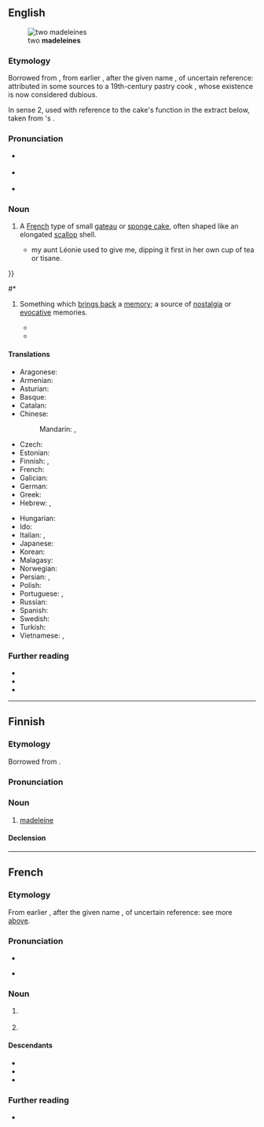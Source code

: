 {{also|Madeleine}}
==English==
{{was wotd|2008|May|6}}
[[File:Madeleines de Commercy.jpg|thumb|two '''madeleines''']]

===Etymology===
Borrowed from {{bor|en|fr|madeleine}}, from earlier {{m|fr|gâteau à la Madeleine}}, after the given name {{m|fr|Madeleine||Magdalene}}, of uncertain reference: attributed in some sources to a 19th-century pastry cook {{w|Madeleine Paulmier|lang=fr}}, whose existence is now considered dubious.

In sense 2, used with reference to the cake's function in the extract below, taken from {{w|Marcel Proust}}'s ''{{w|In Search of Lost Time}}''.

===Pronunciation===
* {{a|UK}} {{IPA|en|/ˈmad(ə)lɪn/|/ˈmad(ə)lɛn/}}
* {{a|US}} {{IPA|en|/ˈmædələn/|/ˌmædəˈleɪn/}}
* {{audio|en|en-us-madeleine.ogg|Audio (US)}}

===Noun===
{{en-noun}}

# A [[French]] type of small [[gateau]] or [[sponge cake]], often shaped like an elongated [[scallop]] shell.
#* {{quote-book
|en
|year=1981
|author2=CK Scott Moncrieff & Terence Kilmartin (translators)
|author=Marcel Proust
|authorlink=Marcel Proust
|title={{w|Swann's Way}}
|publisher=Folio Society
|year_published=2005
|page=44
|passage=And suddenly the memory revealed itself. The taste was that of the little piece of '''madeleine''' which on Sunday mornings at Combray {{...}} my aunt Léonie used to give me, dipping it first in her own cup of tea or tisane.
}}
#* {{quote-book
|en
|year=2003
|author=Emily Luchetti
|authorlink=Emily Luchetti
|title=A Passion for Desserts
|publisher=Chronicle Books
|page=20
|passage='''Madeleine''' batter can be made in advance and refrigerated.
}}
# {{lb|en|figuratively}} Something which [[bring back|brings back]] a [[memory]]; a source of [[nostalgia]] or [[evocative]] memories.
#* {{quote-book
|en
|year=2001
|author=James Carroll
|authorlink=James Carroll (author)
|title={{w|Constantine's Sword}}
|publisher=Houghton-Mifflin
|page=223
|passage=The Robe was thus fixed in my mind as a symbol, and in my memory as a '''madeleine''', of Jewish evil.
}}
#* {{quote-book
|en
|year=2005
|author=Roger Ebert
|authorlink=Roger Ebert
|title=Rogert Ebert's Movie Yearbook
|page=784
|passage=Every five years or so, in the middle of another task, I'll look at them and a particular cover will bring memory flooding back like a '''madeleine'''.
}}

====Translations====
{{trans-top|small gateau in the shape of a scallop shell}}
* Aragonese: {{t|an|madalena|f}}
* Armenian: {{t+|hy|մադլեն}}
* Asturian: {{t|ast|madalena|f}}
* Basque: {{t|eu|madalena}}
* Catalan: {{t|ca|magdalena|f}}
* Chinese:
*: Mandarin: {{t|cmn|瑪德蓮蛋糕}}, {{t|cmn|玛德莲蛋糕|tr=Mǎdélián dàngāo}}
* Czech: {{t|cs|madlenka|f}}
* Estonian: {{t+|et|madeleine}}
* Finnish: {{t|fi|madeleine}}, {{t|fi|[[madeleine]]-[[leivos]]}}
* French: {{t+|fr|madeleine|f}}
* Galician: {{t|gl|magdalena|f}}
* German: {{t|de|Madeleine|f|n}}
* Greek: {{t|el|μανταλένα|f}}
* Hebrew: {{t|he|עוּגִיַּת מָדְלֶן|f|tr=ugiyát madlén}}, {{t|he|מָדְלֶן|f|tr=madlén}}
{{trans-mid}}
* Hungarian: {{t+|hu|madeleine}}
* Ido: {{t+|io|madeleno}}
* Italian: {{t|it|madeleine|f}}, {{t|it|maddalena|f}}
* Japanese: {{t|ja|マドレーヌ|tr=madorēnu}}
* Korean: {{t|ko|마들렌}}
* Malagasy: {{t+|mg|madelenina}}
* Norwegian: {{t|no|madeleinekake|f|m}}
* Persian: {{t|fa|کیک مادلن|tr=keyk mâdlen}}, {{t|fa|مادلن|tr=mâdlen}}
* Polish: {{t|pl|magdalenka|f}}
* Portuguese: {{t+|pt|madalena|f}}, {{t|pt|madeleine|f}}
* Russian: {{t|ru|мадле́н|m}}
* Spanish: {{t+|es|magdalena|f}}
* Swedish: {{t|sv|madeleinekaka|c}}
* Turkish: {{t+|tr|madlen}}
* Vietnamese: {{t|vi|bánh mađơlen}}, {{t|vi|mađơlen}}
{{trans-bottom}}

===Further reading===
* {{R:Lexico}}
* {{R:TLFi}}
* {{pedia|madeleine (cake)|madeleine}}

{{topics|en|Cakes and pastries}}

----

==Finnish==
{{wikipedia|lang=fi}}

===Etymology===
Borrowed from {{bor|fi|fr|madeleine}}.

===Pronunciation===
{{fi-pronunciation|madelain}}

===Noun===
{{fi-noun}}

# [[#English|madeleine]] {{gloss|small gateau in the shape of a scallop shell}}
#: {{syn|fi|madeleine-[[leivos]]}}

====Declension====
{{fi-decl-nalle|madelein|||a}}

{{topics|fi|Cakes and pastries}}

----

==French==

===Etymology===
From earlier {{m|fr|gâteau à la Madeleine}}, after the given name {{m|fr|Madeleine||Magdalene}}, of uncertain reference: see more [[#English|above]].

===Pronunciation===
* {{fr-IPA}}
{{wikipedia|madeleine (cuisine)|madeleine|mul=madeleine de Proust|lang=fr}}
* {{rhymes|fr|ɛn}}

===Noun===
{{fr-noun|f}}

# {{l|en|madeleine}} {{gloss|small gateau in the shape of a scallop shell}}
# {{lb|fr|figuratively}} {{l|en|madeleine}} {{gloss|something which brings back a memory}}

====Descendants====
* {{desc|ca|magdalena|bor=1}}
* {{desc|en|madeleine|bor=1}}
* {{desc|de|Madeleine|bor=1}}

===Further reading===
* {{R:TLFi}}

{{catlangname|fr|eponyms}}
{{topics|fr|Cakes and pastries}}
